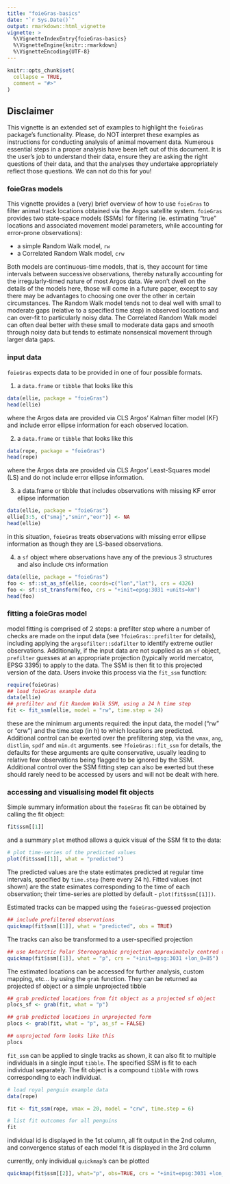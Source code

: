 ```yaml
---
title: "foieGras-basics"
date: "`r Sys.Date()`"
output: rmarkdown::html_vignette
vignette: >
  %\VignetteIndexEntry{foieGras-basics}
  %\VignetteEngine{knitr::rmarkdown}
  %\VignetteEncoding{UTF-8}
---
```


```r
knitr::opts_chunk$set(
  collapse = TRUE,
  comment = "#>"
)
```

## Disclaimer
This vignette is an extended set of examples to highlight the `foieGras` package's functionality. Please, do NOT interpret these examples as instructions for conducting analysis of animal movement data. Numerous essential steps in a proper analysis have been left out of this document. It is the user's job to understand their data, ensure they are asking the right questions of their data, and that the analyses they undertake appropriately reflect those questions. We can not do this for you!

### foieGras models
This vignette provides a (very) brief overview of how to use `foieGras` to filter animal track locations obtained via the Argos satellite system. `foieGras` provides two state-space models (SSMs) for filtering (ie. estimating "true" locations and associated movement model parameters, while accounting for error-prone observations):  

- a simple Random Walk model, `rw`
- a Correlated Random Walk model, `crw`  

Both models are continuous-time models, that is, they account for time intervals between successive observations, thereby naturally accounting for the irregularly-timed nature of most Argos data. We won't dwell on the details of the models here, those will come in a future paper, except to say there may be advantages to choosing one over the other in certain circumstances. The Random Walk model tends not to deal well with small to moderate gaps (relative to a specified time step) in observed locations and can over-fit to particularly noisy data. The Correlated Random Walk model can often deal better with these small to moderate data gaps and smooth through noisy data but tends to estimate nonsensical movement through larger data gaps.

### input data
`foieGras` expects data to be provided in one of four possible formats.

1) a `data.frame` or `tibble` that looks like this
```r
data(ellie, package = "foieGras")
head(ellie)
```
where the Argos data are provided via CLS Argos' Kalman filter model (KF) and include error ellipse information for each observed location.  

2) a `data.frame` or `tibble` that looks like this
```r
data(rope, package = "foieGras")
head(rope)
```
where the Argos data are provided via CLS Argos' Least-Squares model (LS) and do not include error ellipse information.

3) a data.frame or tibble that includes observations with missing KF error ellipse information
```r
data(ellie, package = "foieGras")
ellie[3:5, c("smaj","smin","eor")] <- NA
head(ellie)
```
in this situation, `foieGras` treats observations with missing error ellipse information as though they are LS-based observations.

4) a `sf` object where observations have any of the previous 3 structures and also include `CRS` information
```r
data(ellie, package = "foieGras")
foo <- sf::st_as_sf(ellie, coords=c("lon","lat"), crs = 4326) 
foo <- sf::st_transform(foo, crs = "+init=epsg:3031 +units=km")
head(foo)
```

### fitting a foieGras model
model fitting is comprised of 2 steps: a prefilter step where a number of checks are made on the input data (see `?foieGras::prefilter` for details), including applying the `argsofilter::sdafilter` to identify extreme outlier observations. Additionally, if the input data are not supplied as an `sf` object, `prefilter` guesses at an appropriate projection (typically world mercator, EPSG 3395) to apply to the data. The SSM is then fit to this projected version of the data. Users invoke this process via the `fit_ssm` function:
```r
require(foieGras)
## load foieGras example data
data(ellie)
## prefilter and fit Random Walk SSM, using a 24 h time step
fit <- fit_ssm(ellie, model = "rw", time.step = 24)
```
these are the minimum arguments required: the input data, the model ("rw" or "crw") and the time.step (in h) to which locations are predicted. Additional control can be exerted over the prefiltering step, via the `vmax`, `ang`, `distlim`, `spdf` and `min.dt` arguments. see `?foieGras::fit_ssm` for details, the defaults for these arguments are quite conservative, usually leading to relative few observations being flagged to be ignored by the SSM. Additional control over the SSM fitting step can also be exerted but these should rarely need to be accessed by users and will not be dealt with here.

### accessing and visualising model fit objects
Simple summary information about the `foieGras` fit can be obtained by calling the fit object:
```r
fit$ssm[[1]]
```
and a summary `plot` method allows a quick visual of the SSM fit to the data:
```r
# plot time-series of the predicted values
plot(fit$ssm[[1]], what = "predicted")
```
The predicted values are the state estimates predicted at regular time intervals, specified by `time.step` (here every 24 h). Fitted values (not shown) are the state esimates corresponding to the time of each observation; their time-series are plotted by default - `plot(fit$ssm[[1]])`.

Estimated tracks can be mapped using the `foieGras`-guessed projection
```r
## include prefiltered observations
quickmap(fit$ssm[[1]], what = "predicted", obs = TRUE)
```

The tracks can also be transformed to a user-specified projection
```r
## use Antarctic Polar Stereographic projection approximately centred on the track midpoint
quickmap(fit$ssm[[1]], what = "p", crs = "+init=epsg:3031 +lon_0=85")
```

The estimated locations can be accessed for further analysis, custom mapping, etc... by using the `grab` function. They can be returned aa projected sf object or a simple unprojected tibble
```r
## grab predicted locations from fit object as a projected sf object 
plocs_sf <- grab(fit, what = "p")

## grab predicted locations in unprojected form
plocs <- grab(fit, what = "p", as_sf = FALSE)

## unprojected form looks like this
plocs
```

`fit_ssm` can be applied to single tracks as shown, it can also fit to multiple individuals in a single input `tibble`. The specified SSM is fit to each individual separately. The fit object is a compound `tibble` with rows corresponding to each individual. 
```r
# load royal penguin example data
data(rope)

fit <- fit_ssm(rope, vmax = 20, model = "crw", time.step = 6)

# list fit outcomes for all penguins
fit
```
individual id is displayed in the 1st column, all fit output in the 2nd column, and convergence status of each model fit is displayed in the 3rd column

currently, only individual `quickmap`'s can be plotted
```r
quickmap(fit$ssm[[2]], what="p", obs=TRUE, crs = "+init=epsg:3031 +lon_0=160")
```
